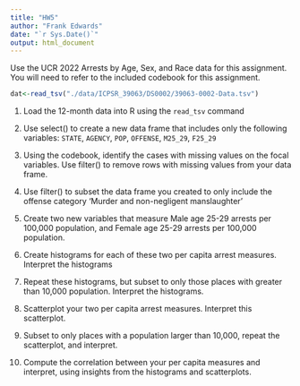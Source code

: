 ```yaml
---
title: "HW5"
author: "Frank Edwards"
date: "`r Sys.Date()`"
output: html_document
---
```


Use the UCR 2022 Arrests by Age, Sex, and Race data for this assignment. You will need to refer to the included codebook for this assignment. 

```r
dat<-read_tsv("./data/ICPSR_39063/DS0002/39063-0002-Data.tsv")
```

1. Load the 12-month data into R using the `read_tsv` command

2. Use select() to create a new data frame that includes only the following variables: `STATE`, `AGENCY`, `POP`, `OFFENSE`, `M25_29`, `F25_29`

3. Using the codebook, identify the cases with missing values on the focal variables. Use filter() to remove rows with missing values from your data frame.

4. Use filter() to subset the data frame you created to only include the offense category 'Murder and non-negligent manslaughter'

5. Create two new variables that measure Male age 25-29 arrests per 100,000 population, and Female age 25-29 arrests per 100,000 population. 

6. Create histograms for each of these two per capita arrest measures. Interpret the histograms

7. Repeat these histograms, but subset to only those places with greater than 10,000 population. Interpret the histograms.

8. Scatterplot your two per capita arrest measures. Interpret this scatterplot.

9. Subset to only places with a population larger than 10,000, repeat the scatterplot, and interpret. 

10. Compute the correlation between your per capita measures and interpret, using insights from the histograms and scatterplots. 

